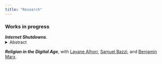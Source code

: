 ```yaml
---
title: "Research"
---
```


### Works in progress

***Internet Shutdowns***.
<details>

<summary>Abstract</summary>

<p style="line-height: 1;"> <small> In response to recent instances of political turmoil, governments have often resorted to shutting down the internet. However, the predictors and effects of such shutdowns have yet to be systematically studied. This paper fills this gap by providing a descriptive overview of internet shutdowns, highlighting their prevalence in low-income and less democratic countries. I then narrow my focus to India, the most frequent perpetrator of shutdowns, to study their effects. My event study approach reveals a consistent pattern: shutdowns are frequently initiated during periods of rising protests, effectively obstructing their momentum. This pattern holds true for both violent and non-violent protests. Additionally, difference-in-differences results reveal that shutdowns do not lead to electoral consequences for incumbent members of India's state legislatures. These results provide insights into the prevalence of internet shutdowns and their underlying dynamics. </small></p>

</details>

***Religion in the Digital Age***, with [Layane Alhorr](https://www.layanealhorr.com/), [Samuel Bazzi](https://sites.google.com/site/samuelbazzi/Home), and [Benjamin Marx](https://sites.google.com/view/bmarx/home).

